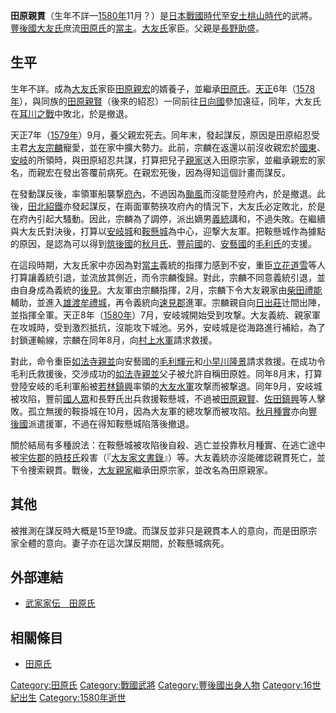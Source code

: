{{日本武士
|名稱= 田原 親貫
|圖片名稱= 
|圖片大小= 
|圖片說明= 
|時代= [[日本戰國時代|日本戰國時代]]—[[安土桃山時代|安土桃山時代]]
|出生日期= 不詳
|出生地點= 
|逝世日期= [[天正_(日本)|天正]]8年（[[1580年|1580年]]11月）10月？
|逝世地點= 
|假名= 
|羅馬字= 
|幼名= 
|改名= 
|别名= 
|諡号= 
|神号= 
|戒名= 
|洗禮名= 
|墓所= 
|朝廷官位= [[右馬頭|右馬頭]]
|幕府職位= 
|主君= [[大友宗麟|大友宗麟]]→[[大友義統|義統]]
|藩= 
|氏族= {{tsl|ja|豊前長野氏|豐前長野氏}}→[[田原氏|田原氏]]（宗家）
|父母= 父：[[長野助盛|長野助盛]]（種信）？
|養父= [[田原親宏|田原親宏]]
|養母= 
|兄弟= 兄：[[長野永盛|長野永盛]]
|姐妹= 
|正室= [[田原親宏|田原親宏]]的次女
|側室= 
|嗣子= [[田原親國|親國]]
|嗣女= 
|養子= '''[[大友親家|田原親家]]'''？
|養女= 
}}
{{japanese|japanese=田原 親貫|kana=たばる ちかつら|romaji=Tabaru Chikatsura}}
'''田原親貫'''（生年不詳—[[1580年|1580年]]11月？）是[[日本戰國時代|日本戰國時代]]至[[安土桃山時代|安土桃山時代]]的武將。[[豐後國|豐後國]][[大友氏|大友氏]]庶流[[田原氏|田原氏]]的[[當主|當主]]。[[大友氏|大友氏]]家臣。父親是[[長野助盛|長野助盛]]。

== 生平 ==
生年不詳。成為[[大友氏|大友氏]]家臣[[田原親宏|田原親宏]]的婿養子，並繼承[[田原氏|田原氏]]。[[天正_(日本)|天正]]6年（[[1578年|1578年]]），與同族的[[田原親賢|田原親賢]]（後來的紹忍）一同前往[[日向國|日向國]]參加遠征，同年，大友氏在[[耳川之戰|耳川之戰]]中敗北，於是撤退。

天正7年（[[1579年|1579年]]）9月，養父親宏死去。同年末，發起謀反，原因是田原紹忍受主君[[大友宗麟|大友宗麟]]寵愛，並在家中擴大勢力。此前，宗麟在返還以前沒收親宏於[[國東|國東]]、[[安岐|安岐]]的所領時，與田原紹忍共謀，打算把兒子[[大友親家|親家]]送入田原宗家，並繼承親宏的家名，而親宏在發出答覆前病死。在親宏死後，因為得知這個計畫而謀反。

在發動謀反後，率領軍船襲撃[[府内馆|府內]]，不過因為[[颱風|颱風]]而沒能登陸府內，於是撤退。此後，[[田北紹鐵|田北紹鐵]]亦發起謀反，在兩面軍勢挾攻府內的情況下，大友氏必定敗北，於是在府內引起大騷動。因此，宗麟為了調停，派出嫡男[[大友義統|義統]]講和，不過失敗。在繼續與大友氏對決後，打算以[[安岐城|安岐城]]和[[鞍懸城|鞍懸城]]為中心，迎撃大友軍。把鞍懸城作為據點的原因，是認為可以得到[[筑後國|筑後國]]的[[秋月氏|秋月氏]]、[[豐前國|豐前國]]的{{tsl|ja|豊前長野氏|豐前長野氏}}、[[安藝國|安藝國]]的[[毛利氏|毛利氏]]的支援。

在這段時期，大友氏家中亦因為對[[當主|當主]]義統的指揮力感到不安，重臣[[立花道雪|立花道雪]]等人打算讓義統引退，並流放其側近，而令宗麟復歸。對此，宗麟不同意義統引退，並由自身成為義統的[[後見|後見]]。大友軍由宗麟指揮，2月，宗麟下令大友親家由[[柴田禮能|柴田禮能]]輔助，並進入[[雄渡牟禮城|雄渡牟禮城]]，再令義統向[[速見郡|速見郡]]進軍。宗麟親自向[[日出莊|日出莊]]辻間出陣，並指揮全軍。天正8年（[[1580年|1580年]]）7月，安岐城開始受到攻撃。大友義統、親家軍在攻城時，受到激烈抵抗，沒能攻下城池。另外，安岐城是從海路進行補給，為了封鎖運輸線，宗麟在同年8月，向[[村上水軍|村上水軍]]請求救援。

對此，命令重臣[[如法寺親並|如法寺親並]]向安藝國的[[毛利輝元|毛利輝元]]和[[小早川隆景|小早川隆景]]請求救援。在成功令毛利氏救援後，交渉成功的[[如法寺親並|如法寺親並]]父子被允許自稱田原姓。同年8月末，打算登陸安岐的毛利軍船被[[若林鎮興|若林鎮興]]率領的[[大友水軍|大友水軍]]攻撃而被撃退。同年9月，安岐城被攻陷，豐前[[國人眾|國人眾]]{{tsl|ja|城井氏}}和長野氏出兵救援鞍懸城，不過被[[田原親賢|田原親賢]]、[[佐田鎮興|佐田鎮興]]等人擊敗。孤立無援的鞍掛城在10月，因為大友軍的總攻撃而被攻陷。[[秋月種實|秋月種實]]亦向[[豐後國|豐後國]]派遣援軍，不過在得知鞍懸城陷落後撤退。

關於結局有多種說法：在鞍懸城被攻陷後自殺、逃亡並投靠秋月種實、在逃亡途中被[[宇佐郡|宇佐郡]]的[[時枝氏|時枝氏]]殺害（『[[大友家文書錄|大友家文書錄]]』）等。大友義統亦沒能確認親貫死亡，並下令捜索親貫。戰後，[[大友親家|大友親家]]繼承田原宗家，並改名為田原親家。

== 其他 ==
被推測在謀反時大概是15至19歲。而謀反並非只是親貫本人的意向，而是田原宗家全體的意向。妻子亦在這次謀反期間，於鞍懸城病死。

== 外部連結 ==
*[http://www2.harimaya.com/sengoku/html/tahara_k.html 武家家伝＿田原氏] {{Wayback|url=http://www2.harimaya.com/sengoku/html/tahara_k.html |date=20160103211957 }}

== 相關條目 ==
*[[田原氏|田原氏]]

[[Category:田原氏|Category:田原氏]]
[[Category:戰國武將|Category:戰國武將]]
[[Category:豐後國出身人物|Category:豐後國出身人物]]
[[Category:16世紀出生|Category:16世紀出生]]
[[Category:1580年逝世|Category:1580年逝世]]